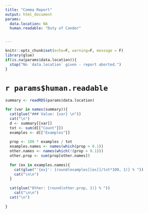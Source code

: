```yaml
---
title: "Comma Report"
output: html_document
params:
  data.location: NA 
  human.readable: "Duty of Candor"


---
```


```r
knitr::opts_chunk$set(echo=F, warning=F, message = F)
library(glue)
if(is.na(params$data.location)){
  stop("No `data.location` given - report aborted.")
}

```

# `r params$human.readable`

``` r

summary <- readRDS(params$data.location)

for (var in names(summary)){
  cat(glue("### Value: {var} \n"))
  cat("\n")
  d <- summary[[var]]
  tot <- sum(d[["Count"]])
  examples <- d[["Examples"]]
  
  prop <- 100 * examples / tot
  examples.names <- names(which(prop > 0.1))
  other.names <- names(which(!(prop > 0.1)))
  other.prop <- sum(prop[other.names])
  
  for (ex in examples.names){
    cat(glue("'{ex}': {round(examples[[ex]]/tot*100, 1)} % "))
    cat("\n\n")
  }
  
  cat(glue("Other: {round(other.prop, 1)} % "))
    cat("\n\n")
  cat("\n")
  
}

```


